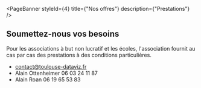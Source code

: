 

<PageBanner 
  styleId={4}
  title={"Nos offres"}
  description={"Prestations"}
/>

<Offres />

<section id="two">
<div className="inner">

## Soumettez-nous vos besoins

Pour les associations à but non lucratif et les écoles, l'association fournit au cas par cas des prestations à des conditions particulières. 
- [contact@toulouse-dataviz.fr](mailto:contact@toulouse-dataviz.fr?subject=demande_de_renseignements)
- Alain Ottenheimer 06 03 24 11 87
- Alain Roan 06 19 65 53 83

</div>
</section>


